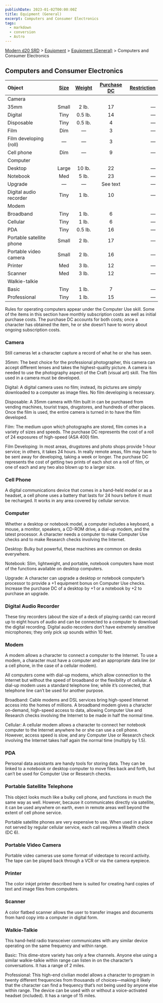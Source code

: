 ```yaml
---
publishDate: 2023-01-02T00:00:00Z
title: Equipment (General)
excerpt: Computers and Consumer Electronics
tags:
  - markdown
  - conversion
  - Astro
---
```


[Modern d20 SRD](/#modernD20) > [Equipment](modern-d20-srd-equipment-index) > [Equipment (General)](modern-d20-srd-equipment-equipment-general) > Computers and Consumer Electronics

## Computers and Consumer Electronics

| Object                   | [Size](modern-d20-srd-equipment-equipment-general) | [Weight](modern-d20-srd-equipment-equipment-general) | [Purchase DC](modern-d20-srd-equipment-equipment-general) | [Restriction](modern-d20-srd-equipment-equipment-general) |
| :----------------------- | :------------------------------------------------: | :--------------------------------------------------: | :-------------------------------------------------------: | --------------------------------------------------------: |
| Camera                   |                                                    |                                                      |                                                           |                                                           |
| 35mm                     |                       Small                        |                        2 lb.                         |                            17                             |                                                          — |
| Digital                  |                        Tiny                        |                       0.5 lb.                        |                            14                             |                                                          — |
| Disposable               |                        Tiny                        |                       0.5 lb.                        |                             4                             |                                                          — |
| Film                     |                        Dim                         |                           —                           |                             3                             |                                                          — |
| Film developing (roll)   |                          —                          |                           —                           |                             3                             |                                                          — |
| Cell phone               |                        Dim                         |                           —                           |                             9                             |                                                          — |
| Computer                 |                                                    |                                                      |                                                           |                                                           |
| Desktop                  |                       Large                        |                        10 lb.                        |                            22                             |                                                          — |
| Notebook                 |                        Med                         |                        5 lb.                         |                            23                             |                                                          — |
| Upgrade                  |                          —                          |                           —                           |                         See text                          |                                                          — |
| Digital audio recorder   |                        Tiny                        |                        1 lb.                         |                            10                             |                                                          — |
| Modem                    |                                                    |                                                      |                                                           |                                                           |
| Broadband                |                        Tiny                        |                        1 lb.                         |                             6                             |                                                          — |
| Cellular                 |                        Tiny                        |                        1 lb.                         |                             6                             |                                                          — |
| PDA                      |                        Tiny                        |                       0.5 lb.                        |                            16                             |                                                          — |
| Portable satellite phone |                       Small                        |                        2 lb.                         |                            17                             |                                                          — |
| Portable video camera    |                       Small                        |                        2 lb.                         |                            16                             |                                                          — |
| Printer                  |                        Med                         |                        3 lb.                         |                            12                             |                                                          — |
| Scanner                  |                        Med                         |                        3 lb.                         |                            12                             |                                                          — |
| Walkie-talkie            |                                                    |                                                      |                                                           |                                                           |
| Basic                    |                        Tiny                        |                        1 lb.                         |                             7                             |                                                          — |
| Professional             |                        Tiny                        |                        1 lb.                         |                            15                             |                                                          — |

Rules for operating computers appear under the Computer Use skill. Some of the items in this section have monthly subscription costs as well as initial purchase costs. The purchase DC accounts for both costs; once a character has obtained the item, he or she doesn’t have to worry about ongoing subscription costs.

### Camera

Still cameras let a character capture a record of what he or she has seen.

35mm: The best choice for the professional photographer, this camera can accept different lenses and takes the highest-quality picture. A camera is needed to use the photography aspect of the Craft (visual art) skill. The film used in a camera must be developed.

Digital: A digital camera uses no film; instead, its pictures are simply downloaded to a computer as image files. No film developing is necessary.

Disposable: A 35mm camera with film built in can be purchased from vending machines, tourist traps, drugstores, and hundreds of other places. Once the film is used, the entire camera is turned in to have the film developed.

Film: The medium upon which photographs are stored, film comes in a variety of sizes and speeds. The purchase DC represents the cost of a roll of 24 exposures of high-speed (ASA 400) film.

Film Developing: In most areas, drugstores and photo shops provide 1-hour service; in others, it takes 24 hours. In really remote areas, film may have to be sent away for developing, taking a week or longer. The purchase DC represents the cost of getting two prints of each shot on a roll of film, or one of each and any two also blown up to a larger size.

### Cell Phone

A digital communications device that comes in a hand-held model or as a headset, a cell phone uses a battery that lasts for 24 hours before it must be recharged. It works in any area covered by cellular service.

### Computer

Whether a desktop or notebook model, a computer includes a keyboard, a mouse, a monitor, speakers, a CD-ROM drive, a dial-up modem, and the latest processor. A character needs a computer to make Computer Use checks and to make Research checks involving the Internet.

Desktop: Bulky but powerful, these machines are common on desks everywhere.

Notebook: Slim, lightweight, and portable, notebook computers have most of the functions available on desktop computers.

Upgrade: A character can upgrade a desktop or notebook computer’s processor to provide a +1 equipment bonus on Computer Use checks. Increase the purchase DC of a desktop by +1 or a notebook by +2 to purchase an upgrade.

### Digital Audio Recorder

These tiny recorders (about the size of a deck of playing cards) can record up to eight hours of audio and can be connected to a computer to download the digital recording. Digital audio recorders don’t have extremely sensitive microphones; they only pick up sounds within 10 feet.

### Modem

A modem allows a character to connect a computer to the Internet. To use a modem, a character must have a computer and an appropriate data line (or a cell phone, in the case of a cellular modem).

All computers come with dial-up modems, which allow connection to the Internet but without the speed of broadband or the flexibility of cellular. A dial-up modem uses a standard telephone line; while it’s connected, that telephone line can’t be used for another purpose.

Broadband: Cable modems and DSL services bring high-speed Internet access into the homes of millions. A broadband modem gives a character on-demand, high-speed access to data, allowing Computer Use and Research checks involving the Internet to be made in half the normal time.

Cellular: A cellular modem allows a character to connect her notebook computer to the Internet anywhere he or she can use a cell phone. However, access speed is slow, and any Computer Use or Research check involving the Internet takes half again the normal time (multiply by 1.5).

### PDA

Personal data assistants are handy tools for storing data. They can be linked to a notebook or desktop computer to move files back and forth, but can’t be used for Computer Use or Research checks.

### Portable Satellite Telephone

This object looks much like a bulky cell phone, and functions in much the same way as well. However, because it communicates directly via satellite, it can be used any­where on earth, even in remote areas well beyond the extent of cell phone service.

Portable satellite phones are very expensive to use. When used in a place not served by regular cellular service, each call requires a Wealth check (DC 6).

### Portable Video Camera

Portable video cameras use some format of videotape to record activity. The tape can be played back through a VCR or via the camera eyepiece.

### Printer

The color inkjet printer described here is suited for creating hard copies of text and image files from computers.

### Scanner

A color flatbed scanner allows the user to transfer images and documents from hard copy into a computer in digital form.

### Walkie-Talkie

This hand-held radio transceiver communicates with any similar device operating on the same frequency and within range.

Basic: This dime-store variety has only a few channels. Anyone else using a similar walkie-talkie within range can listen in on the character’s conversations. It has a range of 2 miles.

Professional: This high-end civilian model allows a character to program in twenty different frequencies from thousands of choices—making it likely that the character can find a frequency that’s not being used by anyone else within range. The device can be used with or without a voice-activated headset (included). It has a range of 15 miles.
